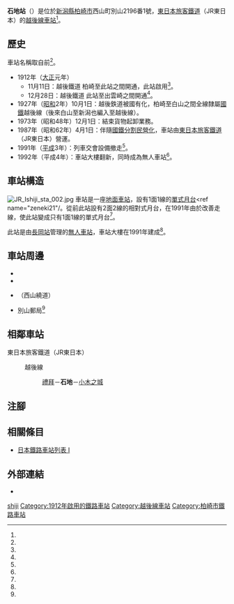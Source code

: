 {{NoteTA
|T=zh-hans:石地站;zh-hk:石地站;zh-tw:石地車站;
|1=zh-hans:石地站;zh-hk:石地站;zh-tw:石地車站;
}}
{{Infobox station
|公司色 = green
|站名 = 石地站
|圖片 = JR_Ishiji_sta_001.jpg
|圖片說明 = 車站大樓
|日文原名 = 石地
|平假名 = いしじ
|羅馬拼音 = Ishiji
|副站名 = 
|電報略號 = イシ
|所在地 = {{JPN}}[[新潟縣|新潟縣]][[柏崎市|柏崎市]]西山町別山<ref name="zeneki21">{{Cite book|title =週刊 JR全駅・全車両基地 |publisher = {{Translink|ja|朝日新聞出版}} |series=週刊朝日百科 |volume  =21号 新潟駅・弥彦駅・津南駅ほか |date =2012-12-30 |page =20 |language=ja}}</ref>2196番1號
|座標 = {{coord|37|29|2.9|N|138|41|17.8|E|type:railwaystation_region:JP-24|display=inline,title}}
|車站構造 = [[地面車站|地面車站]]
|月台配置 = 1面1線<ref name="zeneki21"/>
|啟用年月日 = 1912年（[[大正|大正]]元年）11月11日<ref name="zeneki21"/>
|廢站年月日 = 
|乘客人數 = 
|上下車人次 = 
|統計年度 = 
|轉車 = 
|全寬備註 = [[無人車站|無人車站]]<ref name="zeneki21"/>
|adjacent = {{Adjacent stations|system=東日本旅客鐵道|line=越後線|left=禮拜|right=小木之城|note-left=3.7km|note-mid=距離[[柏崎站|柏崎]]18.7km|note-right=4.0km}}
}}
'''石地站'''（{{jpn|j=石地駅|hg=いしじえき|rm=Ishiji eki|f=y}}）是位於[[新潟縣|新潟縣]][[柏崎市|柏崎市]]西山町別山2196番1號，[[東日本旅客鐵道|東日本旅客鐵道]]（JR東日本）的[[越後線|越後線]][[鐵路車站|車站]]<ref name="zeneki21"/>。

== 歷史 ==
車站名稱取自前{{Translink|ja|石地町}}<ref name="zeneki21"/>。

* 1912年（[[大正|大正]]元年）
** 11月11日：越後鐵道 柏崎至此站之間開通，此站啟用<ref name="zeneki21"/>。
** 12月28日：越後鐵道 此站至出雲崎之間開通<ref name="zeneki21"/>。
* 1927年（[[昭和|昭和]]2年）10月1日：越後鉄道被國有化，柏崎至白山之間全線隸屬[[日本國有鐵道|國鐵]]越後線（後來白山至新潟也編入至越後線）。
* 1973年（昭和48年）12月1日：結束貨物起卸業務。
* 1987年（昭和62年）4月1日：伴隨[[國鐵分割民營化|國鐵分割民營化]]，車站由[[東日本旅客鐵道|東日本旅客鐵道]]（JR東日本）營運。
* 1991年（[[平成|平成]]3年）：列車交會設備撤走<ref name="zeneki21"/>。
* 1992年（平成4年）：車站大樓翻新，同時成為無人車站<ref name="zeneki21"/>。

== 車站構造 ==
[[File:JR_Ishiji_sta_002.jpg|thumb]]
車站是一座[[地面車站|地面車站]]，設有1面1線的[[單式月台|單式月台]]<ref name="zeneki21"/。從前此站設有2面2線的相對式月台，在1991年由於改善走線，使此站變成只有1面1線的單式月台<ref name="zeneki21"/>。

此站是由[[長岡站|長岡站]]管理的[[無人車站|無人車站]]，車站大樓在1991年建成<ref name="zeneki21"/>。

== 車站周邊 ==
* {{Translink|ja|新潟県道574号寺泊西山線|新潟縣道574號寺泊西山線}}
* {{Translink|ja|新潟県道48号長岡西山線|新潟縣道48號長岡西山線}}
* {{Translink|ja|国道116号|國道116號}}（西山繞道）
* 別山郵局<ref name="zeneki21"/>

== 相鄰車站 ==
; 東日本旅客鐵道（JR東日本）
: {{Color|#40934d|■}}越後線
:: [[禮拜站|禮拜]]－'''石地'''－[[小木之城站|小木之城]]

== 注腳 ==
{{Reflist}}

== 相關條目 ==
{{Commonscat|Ishiji Station}}
* [[日本鐵路車站列表_I|日本鐵路車站列表 I]]

== 外部連結 ==
*{{外部連結/JR東日本車站|117|石地}}{{ja icon}}

{{越後線}}

{{DEFAULTSORT:Ishiji}}
[[Category:日本鐵路車站_I|shiji]]
[[Category:1912年啟用的鐵路車站|Category:1912年啟用的鐵路車站]]
[[Category:越後線車站|Category:越後線車站]]
[[Category:柏崎市鐵路車站|Category:柏崎市鐵路車站]]